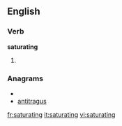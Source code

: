 
==English==

===Verb===
'''saturating'''

# {{present participle of|[[saturate]]}}

===Anagrams===
* {{alphagram|aaginrsttu}}
* [[antitragus#English|antitragus]]

[[fr:saturating]]
[[it:saturating]]
[[vi:saturating]]